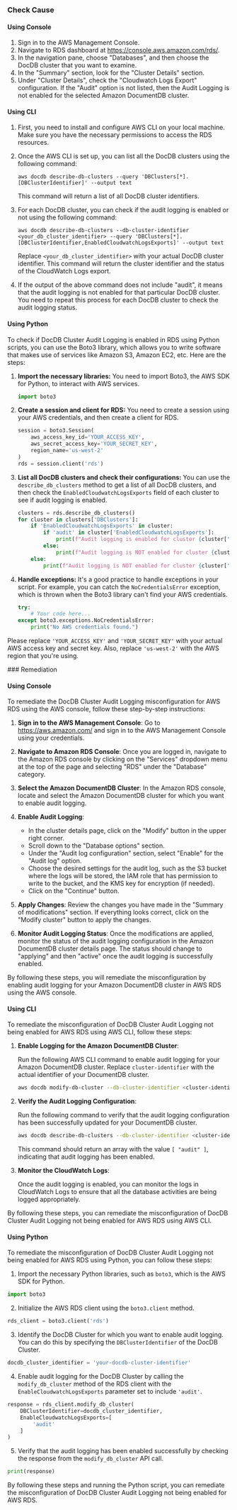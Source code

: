 

<Tabs><Tab title='Cause'>
### Check Cause

#### Using Console

1. Sign in to the AWS Management Console.
2. Navigate to RDS dashboard at https://console.aws.amazon.com/rds/.
3. In the navigation pane, choose "Databases", and then choose the DocDB cluster that you want to examine.
4. In the "Summary" section, look for the "Cluster Details" section.
5. Under "Cluster Details", check the "Cloudwatch Logs Export" configuration. If the "Audit" option is not listed, then the Audit Logging is not enabled for the selected Amazon DocumentDB cluster.

#### Using CLI

1. First, you need to install and configure AWS CLI on your local machine. Make sure you have the necessary permissions to access the RDS resources.

2. Once the AWS CLI is set up, you can list all the DocDB clusters using the following command:

   ```
   aws docdb describe-db-clusters --query 'DBClusters[*].[DBClusterIdentifier]' --output text
   ```

   This command will return a list of all DocDB cluster identifiers.

3. For each DocDB cluster, you can check if the audit logging is enabled or not using the following command:

   ```
   aws docdb describe-db-clusters --db-cluster-identifier <your_db_cluster_identifier> --query 'DBClusters[*].[DBClusterIdentifier,EnabledCloudwatchLogsExports]' --output text
   ```

   Replace `<your_db_cluster_identifier>` with your actual DocDB cluster identifier. This command will return the cluster identifier and the status of the CloudWatch Logs export.

4. If the output of the above command does not include "audit", it means that the audit logging is not enabled for that particular DocDB cluster. You need to repeat this process for each DocDB cluster to check the audit logging status.

#### Using Python

To check if DocDB Cluster Audit Logging is enabled in RDS using Python scripts, you can use the Boto3 library, which allows you to write software that makes use of services like Amazon S3, Amazon EC2, etc. Here are the steps:

1. **Import the necessary libraries:**
   You need to import Boto3, the AWS SDK for Python, to interact with AWS services.

   ```python
   import boto3
   ```

2. **Create a session and client for RDS:**
   You need to create a session using your AWS credentials, and then create a client for RDS.

   ```python
   session = boto3.Session(
       aws_access_key_id='YOUR_ACCESS_KEY',
       aws_secret_access_key='YOUR_SECRET_KEY',
       region_name='us-west-2'
   )
   rds = session.client('rds')
   ```

3. **List all DocDB clusters and check their configurations:**
   You can use the `describe_db_clusters` method to get a list of all DocDB clusters, and then check the `EnabledCloudwatchLogsExports` field of each cluster to see if audit logging is enabled.

   ```python
   clusters = rds.describe_db_clusters()
   for cluster in clusters['DBClusters']:
       if 'EnabledCloudwatchLogsExports' in cluster:
           if 'audit' in cluster['EnabledCloudwatchLogsExports']:
               print(f"Audit logging is enabled for cluster {cluster['DBClusterIdentifier']}")
           else:
               print(f"Audit logging is NOT enabled for cluster {cluster['DBClusterIdentifier']}")
       else:
           print(f"Audit logging is NOT enabled for cluster {cluster['DBClusterIdentifier']}")
   ```

4. **Handle exceptions:**
   It's a good practice to handle exceptions in your script. For example, you can catch the `NoCredentialsError` exception, which is thrown when the Boto3 library can't find your AWS credentials.

   ```python
   try:
       # Your code here...
   except boto3.exceptions.NoCredentialsError:
       print("No AWS credentials found.")
   ```

Please replace `'YOUR_ACCESS_KEY'` and `'YOUR_SECRET_KEY'` with your actual AWS access key and secret key. Also, replace `'us-west-2'` with the AWS region that you're using.

</Tab>

<Tab title='Remediation'>
### Remediation

#### Using Console

To remediate the DocDB Cluster Audit Logging misconfiguration for AWS RDS using the AWS console, follow these step-by-step instructions:

1. **Sign in to the AWS Management Console**: Go to https://aws.amazon.com/ and sign in to the AWS Management Console using your credentials.

2. **Navigate to Amazon RDS Console**: Once you are logged in, navigate to the Amazon RDS console by clicking on the "Services" dropdown menu at the top of the page and selecting "RDS" under the "Database" category.

3. **Select the Amazon DocumentDB Cluster**: In the Amazon RDS console, locate and select the Amazon DocumentDB cluster for which you want to enable audit logging.

4. **Enable Audit Logging**: 
   - In the cluster details page, click on the "Modify" button in the upper right corner.
   - Scroll down to the "Database options" section.
   - Under the "Audit log configuration" section, select "Enable" for the "Audit log" option.
   - Choose the desired settings for the audit log, such as the S3 bucket where the logs will be stored, the IAM role that has permission to write to the bucket, and the KMS key for encryption (if needed).
   - Click on the "Continue" button.

5. **Apply Changes**: Review the changes you have made in the "Summary of modifications" section. If everything looks correct, click on the "Modify cluster" button to apply the changes.

6. **Monitor Audit Logging Status**: Once the modifications are applied, monitor the status of the audit logging configuration in the Amazon DocumentDB cluster details page. The status should change to "applying" and then "active" once the audit logging is successfully enabled.

By following these steps, you will remediate the misconfiguration by enabling audit logging for your Amazon DocumentDB cluster in AWS RDS using the AWS console.

#### Using CLI

To remediate the misconfiguration of DocDB Cluster Audit Logging not being enabled for AWS RDS using AWS CLI, follow these steps:

1. **Enable Logging for the Amazon DocumentDB Cluster**:
   
   Run the following AWS CLI command to enable audit logging for your Amazon DocumentDB cluster. Replace `cluster-identifier` with the actual identifier of your DocumentDB cluster.
   
   ```bash
   aws docdb modify-db-cluster --db-cluster-identifier <cluster-identifier> --enable-cloudwatch-logs-exports '["audit"]'
   ```

2. **Verify the Audit Logging Configuration**:

   Run the following command to verify that the audit logging configuration has been successfully updated for your DocumentDB cluster.
   
   ```bash
   aws docdb describe-db-clusters --db-cluster-identifier <cluster-identifier> --query 'DBClusters[0].EnabledCloudwatchLogsExports'
   ```

   This command should return an array with the value `[ "audit" ]`, indicating that audit logging has been enabled.

3. **Monitor the CloudWatch Logs**:

   Once the audit logging is enabled, you can monitor the logs in CloudWatch Logs to ensure that all the database activities are being logged appropriately.

By following these steps, you can remediate the misconfiguration of DocDB Cluster Audit Logging not being enabled for AWS RDS using AWS CLI.

#### Using Python

To remediate the misconfiguration of DocDB Cluster Audit Logging not being enabled for AWS RDS using Python, you can follow these steps:

1. Import the necessary Python libraries, such as `boto3`, which is the AWS SDK for Python.

```python
import boto3
```

2. Initialize the AWS RDS client using the `boto3.client` method.

```python
rds_client = boto3.client('rds')
```

3. Identify the DocDB Cluster for which you want to enable audit logging. You can do this by specifying the `DBClusterIdentifier` of the DocDB Cluster.

```python
docdb_cluster_identifier = 'your-docdb-cluster-identifier'
```

4. Enable audit logging for the DocDB Cluster by calling the `modify_db_cluster` method of the RDS client with the `EnableCloudwatchLogsExports` parameter set to include `'audit'`.

```python
response = rds_client.modify_db_cluster(
    DBClusterIdentifier=docdb_cluster_identifier,
    EnableCloudwatchLogsExports=[
        'audit'
    ]
)
```

5. Verify that the audit logging has been enabled successfully by checking the response from the `modify_db_cluster` API call.

```python
print(response)
```

By following these steps and running the Python script, you can remediate the misconfiguration of DocDB Cluster Audit Logging not being enabled for AWS RDS.


</Tab>
</Tabs>
</Tab>
</Tabs>